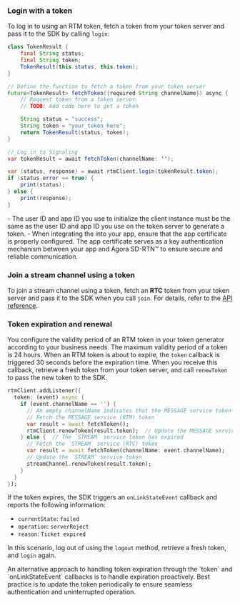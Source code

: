 <PlatformWrapper platform="flutter">

### Login with a token

To log in to <Vg k="SIG" /> using an RTM token, fetch a token from your token server and pass it to the SDK by calling `login`:

```java
class TokenResult {
    final String status;
    final String token;
    TokenResult(this.status, this.token);
}

// Define the function to fetch a token from your token server
Future<TokenResult> fetchToken({required String channelName}) async {
    // Request token from a token server
    // TODO: Add code here to get a token

    String status = "success";
    String token = "your_token_here";
    return TokenResult(status, token);
}

// Log in to Signaling
var tokenResult = await fetchToken(channelName: '');

var (status, response) = await rtmClient.login(tokenResult.token);
if (status.error == true) {
    print(status);
} else {
    print(response);
}
```

<Admonition title="Note">
- The user ID and app ID you use to initialize the <Vg k="SIG" /> client instance must be the same as the user ID and app ID you use on the token server to generate a token.
- When integrating the <Vpd k="SDK"/> into your app, ensure that the app certificate is properly configured. The app certificate serves as a key authentication mechanism between your app and Agora SD-RTN™ to ensure secure and reliable communication.
</Admonition>

### Join a stream channel using a token

To join a stream channel using a token, fetch an **RTC** token from your token server and pass it to the SDK when you call `join`. For details, refer to the [API reference](../reference/api#channeljoinpropsag_platform).

### Token expiration and renewal

You configure the validity period of an RTM token in your token generator according to your business needs. The maximum validity period of a token is 24 hours. When an RTM token is about to expire, the `token` callback is triggered 30 seconds before the expiration time. When  you receive this callback, retrieve a fresh token from your token server, and call `renewToken` to pass the new token to the SDK.

```dart
rtmClient.addListener({
  token: (event) async {
    if (event.channelName == '') {  
      // An empty channelName indicates that the MESSAGE service token has expired
      // Fetch the MESSAGE service (RTM) token
      var result = await fetchToken();
      rtmClient.renewToken(result.token);  // Update the MESSAGE service token
    } else {  // The `STREAM` service token has expired
      // Fetch the `STREAM` service (RTC) token
      var result = await fetchToken(channelName: event.channelName);
      // Update the `STREAM` service token
      streamChannel.renewToken(result.token);  
    }
  }
});
```

If the token expires, the SDK triggers an `onLinkStateEvent` callback and reports the following information:

- `currentState`: `failed`
- `operation`: `serverReject`
- `reason`: `Ticket expired`

In this scenario, log out of <Vpd k="NAME" /> using the `logout` method, retrieve a fresh token, and `login` again.

<Admonition type="info">
An alternative approach to handling token expiration through the `token` and `onLinkStateEvent` callbacks is to handle expiration proactively. Best practice is to update the token periodically to ensure seamless authentication and uninterrupted operation.
</Admonition>

</PlatformWrapper>